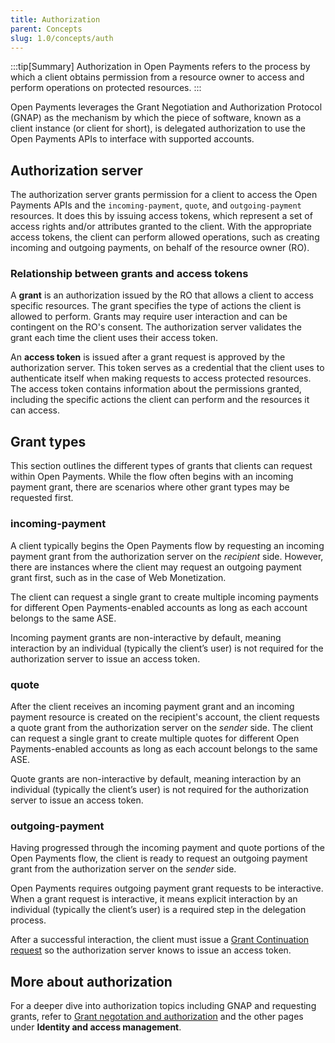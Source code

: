 ```yaml
---
title: Authorization
parent: Concepts
slug: 1.0/concepts/auth
---
```



:::tip\[Summary]
Authorization in Open Payments refers to the process by which a client obtains permission from a resource owner to access and perform operations on protected resources.
:::

Open Payments leverages the <LinkOut href="https://datatracker.ietf.org/doc/html/draft-ietf-gnap-core-protocol">Grant Negotiation and Authorization Protocol (GNAP)</LinkOut> as the mechanism by which the piece of software, known as a client instance (or client for short), is delegated authorization to use the Open Payments APIs to interface with supported accounts.

## Authorization server

The authorization server grants permission for a client to access the Open Payments APIs and the `incoming-payment`, `quote`, and `outgoing-payment` resources. It does this by issuing access tokens, which represent a set of access rights and/or attributes granted to the client. With the appropriate access tokens, the client can perform allowed operations, such as creating incoming and outgoing payments, on behalf of the resource owner (RO).

### Relationship between grants and access tokens

A **grant** is an authorization issued by the RO that allows a client to access specific resources. The grant specifies the type of actions the client is allowed to perform. Grants may require user interaction and can be contingent on the RO's consent. The authorization server validates the grant each time the client uses their access token.

An **access token** is issued after a grant request is approved by the authorization server. This token serves as a credential that the client uses to authenticate itself when making requests to access protected resources. The access token contains information about the permissions granted, including the specific actions the client can perform and the resources it can access.

## Grant types

This section outlines the different types of grants that clients can request within Open Payments. While the flow often begins with an incoming payment grant, there are scenarios where other grant types may be requested first.

### incoming-payment

A client typically begins the Open Payments flow by requesting an incoming payment grant from the authorization server on the *recipient* side. However, there are instances where the client may request an outgoing payment grant first, such as in the case of Web Monetization.

The client can request a single grant to create multiple incoming payments for different Open Payments-enabled accounts as long as each account belongs to the same <Tooltip content="Account servicing entity" client:load><span>ASE</span></Tooltip>.

Incoming payment grants are non-interactive by default, meaning interaction by an individual (typically the client’s user) is not required for the authorization server to issue an access token.

### quote

After the client receives an incoming payment grant and an incoming payment resource is created on the recipient's account, the client requests a quote grant from the authorization server on the *sender* side. The client can request a single grant to create multiple quotes for different Open Payments-enabled accounts as long as each account belongs to the same <Tooltip content="Account servicing entity" client:load><span>ASE</span></Tooltip>.

Quote grants are non-interactive by default, meaning interaction by an individual (typically the client’s user) is not required for the authorization server to issue an access token.

### outgoing-payment

Having progressed through the incoming payment and quote portions of the Open Payments flow, the client is ready to request an outgoing payment grant from the authorization server on the *sender* side.

Open Payments requires outgoing payment grant requests to be interactive. When a grant request is interactive, it means explicit interaction by an individual (typically the client’s user) is a required step in the delegation process.

After a successful interaction, the client must issue a [Grant Continuation request](/1.0/apis/auth-server/operations/post-continue) so the authorization server knows to issue an access token.

## More about authorization

For a deeper dive into authorization topics including GNAP and requesting grants, refer to [Grant negotation and authorization](/1.0/identity/grants) and the other pages under **Identity and access management**.
